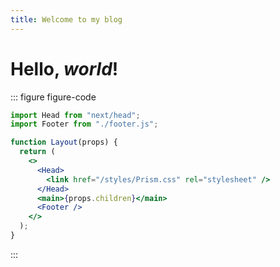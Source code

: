 ```yaml
---
title: Welcome to my blog
---
```


# Hello, _world_!

::: figure figure-code

```jsx
import Head from "next/head";
import Footer from "./footer.js";

function Layout(props) {
  return (
    <>
      <Head>
        <link href="/styles/Prism.css" rel="stylesheet" />
      </Head>
      <main>{props.children}</main>
      <Footer />
    </>
  );
}
```

:::
